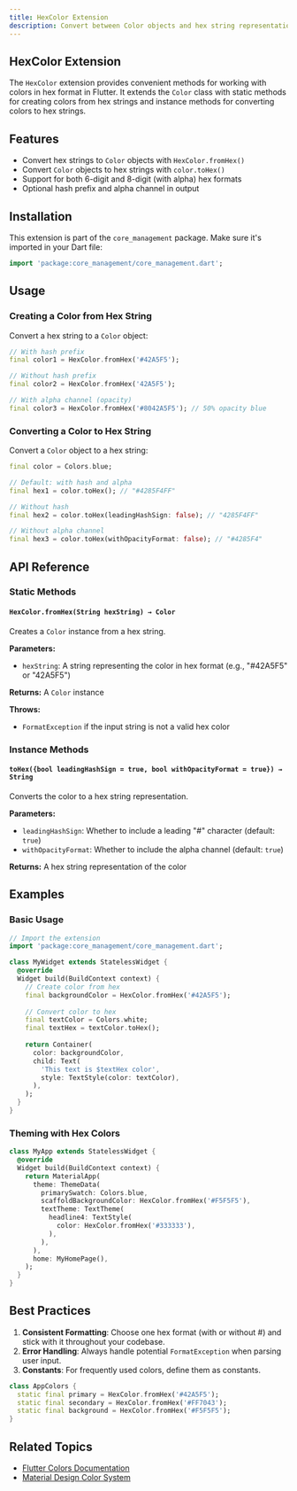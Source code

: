 ```yaml
---
title: HexColor Extension
description: Convert between Color objects and hex string representations
---
```


## HexColor Extension

The `HexColor` extension provides convenient methods for working with colors in hex format in Flutter. It extends the `Color` class with static methods for creating colors from hex strings and instance methods for converting colors to hex strings.

## Features

- Convert hex strings to `Color` objects with `HexColor.fromHex()`
- Convert `Color` objects to hex strings with `color.toHex()`
- Support for both 6-digit and 8-digit (with alpha) hex formats
- Optional hash prefix and alpha channel in output

## Installation

This extension is part of the `core_management` package. Make sure it's imported in your Dart file:

```dart
import 'package:core_management/core_management.dart';
```

## Usage

### Creating a Color from Hex String

Convert a hex string to a `Color` object:

```dart
// With hash prefix
final color1 = HexColor.fromHex('#42A5F5');

// Without hash prefix
final color2 = HexColor.fromHex('42A5F5');

// With alpha channel (opacity)
final color3 = HexColor.fromHex('#8042A5F5'); // 50% opacity blue
```

### Converting a Color to Hex String

Convert a `Color` object to a hex string:

```dart
final color = Colors.blue;

// Default: with hash and alpha
final hex1 = color.toHex(); // "#4285F4FF"

// Without hash
final hex2 = color.toHex(leadingHashSign: false); // "4285F4FF"

// Without alpha channel
final hex3 = color.toHex(withOpacityFormat: false); // "#4285F4"
```

## API Reference

### Static Methods

#### `HexColor.fromHex(String hexString) → Color`

Creates a `Color` instance from a hex string.

**Parameters:**
- `hexString`: A string representing the color in hex format (e.g., "#42A5F5" or "42A5F5")

**Returns:** A `Color` instance

**Throws:**
- `FormatException` if the input string is not a valid hex color

### Instance Methods

#### `toHex({bool leadingHashSign = true, bool withOpacityFormat = true}) → String`

Converts the color to a hex string representation.

**Parameters:**
- `leadingHashSign`: Whether to include a leading "#" character (default: `true`)
- `withOpacityFormat`: Whether to include the alpha channel (default: `true`)

**Returns:** A hex string representation of the color

## Examples

### Basic Usage

```dart
// Import the extension
import 'package:core_management/core_management.dart';

class MyWidget extends StatelessWidget {
  @override
  Widget build(BuildContext context) {
    // Create color from hex
    final backgroundColor = HexColor.fromHex('#42A5F5');
    
    // Convert color to hex
    final textColor = Colors.white;
    final textHex = textColor.toHex();
    
    return Container(
      color: backgroundColor,
      child: Text(
        'This text is $textHex color',
        style: TextStyle(color: textColor),
      ),
    );
  }
}
```

### Theming with Hex Colors

```dart
class MyApp extends StatelessWidget {
  @override
  Widget build(BuildContext context) {
    return MaterialApp(
      theme: ThemeData(
        primarySwatch: Colors.blue,
        scaffoldBackgroundColor: HexColor.fromHex('#F5F5F5'),
        textTheme: TextTheme(
          headline4: TextStyle(
            color: HexColor.fromHex('#333333'),
          ),
        ),
      ),
      home: MyHomePage(),
    );
  }
}
```

## Best Practices

1. **Consistent Formatting**: Choose one hex format (with or without #) and stick with it throughout your codebase.
2. **Error Handling**: Always handle potential `FormatException` when parsing user input.
3. **Constants**: For frequently used colors, define them as constants.

```dart
class AppColors {
  static final primary = HexColor.fromHex('#42A5F5');
  static final secondary = HexColor.fromHex('#FF7043');
  static final background = HexColor.fromHex('#F5F5F5');
}
```

## Related Topics

- [Flutter Colors Documentation](https://api.flutter.dev/flutter/material/Colors-class.html)
- [Material Design Color System](https://material.io/design/color/)